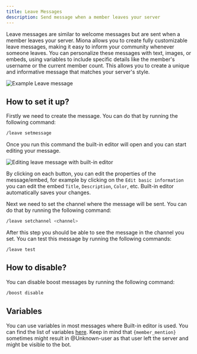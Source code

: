 ```yaml
---
title: Leave Messages
description: Send message when a member leaves your server
---
```


Leave messages are similar to welcome messages but are sent when a member leaves your server. Miona allows you to create fully customizable leave messages, making it easy to inform your community whenever someone leaves. You can personalize these messages with text, images, or embeds, using variables to include specific details like the member's username or the current member count. This allows you to create a unique and informative message that matches your server's style.

<Frame caption="Example Leave message">
    <img src="/images/leave/example-leave.png" alt="Example Leave message"/>
</Frame>

## How to set it up?
Firstly we need to create the message. You can do that by running the following command:
```sh
/leave setmessage
```
Once you run this command the built-in editor will open and you can start editing your message.

<Frame caption="Editing leave message with built-in editor">
    <img src="/images/leave/editing-leave.png" alt="Editing leave message with built-in editor"/>
</Frame>

By clicking on each button, you can edit the properties of the message/embed, for example by clicking on the `Edit basic information` you can edit the embed `Title`, `Description`, `Color`, etc.
<Note>
Built-in editor automatically saves your changes.
</Note>

Next we need to set the channel where the message will be sent. You can do that by running the following command:
```sh
/leave setchannel <channel>
```

After this step you should be able to see the message in the channel you set.
You can test this message by running the following commands:
```
/leave test
```

## How to disable?
You can disable boost messages by running the following command:
```sh
/boost disable
```

## Variables
You can use variables in most messages where Built-in editor is used.
You can find the list of variables [here](/variables).
<Note>
Keep in mind that `{member_mention}` sometimes might result in @Unknown-user as that user left the server and might be visible to the bot.
</Note>